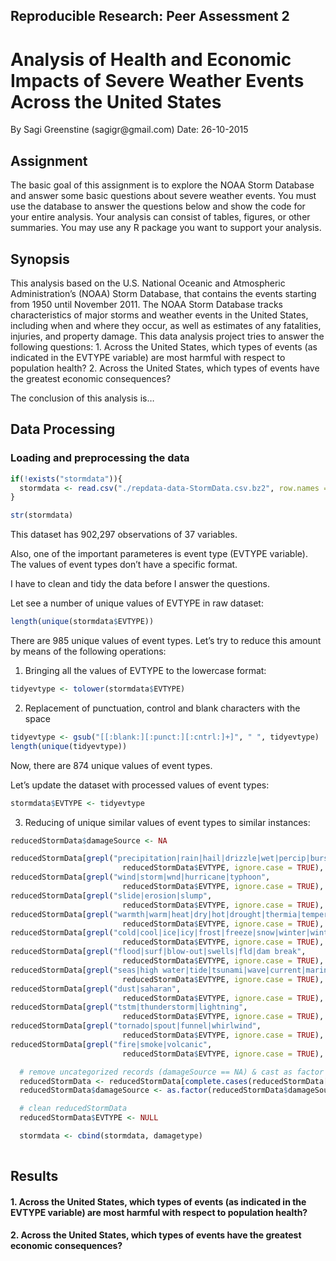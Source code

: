 ## Reproducible Research: Peer Assessment 2

# Analysis of Health and Economic Impacts of Severe Weather Events Across the United States

By Sagi Greenstine (sagigr@gmail.com)
Date: 26-10-2015

## Assignment

The basic goal of this assignment is to explore the NOAA Storm Database and answer some basic questions about severe weather events. You must use the database to answer the questions below and show the code for your entire analysis. Your analysis can consist of tables, figures, or other summaries. You may use any R package you want to support your analysis.

## Synopsis

This analysis based on the U.S. National Oceanic and Atmospheric Administration's (NOAA) Storm Database, that contains the events starting from 1950 until November 2011. 
The NOAA Storm Database tracks characteristics of major storms and weather events in the United States, including when and where they occur, as well as estimates of any fatalities, injuries, and property damage.
This data analysis project tries to answer the following questions:
1. Across the United States, which types of events (as indicated in the EVTYPE variable) are most harmful with respect to population health?
2. Across the United States, which types of events have the greatest economic consequences?

The conclusion of this analysis is...



## Data Processing

### Loading and preprocessing the data

```r
if(!exists("stormdata")){
  stormdata <- read.csv("./repdata-data-StormData.csv.bz2", row.names = NULL, nrows=902297, check.names=F,           stringsAsFactors=F, header=T, sep=',', na.strings="NA", comment.char="", quote='\"')
}
```

```r
str(stormdata)
```

This dataset has 902,297 observations of  37 variables.

Also, one of the important parameteres is event type (EVTYPE variable). The values of event types don't have a specific format.

I have to clean and tidy the data before I answer the questions.

Let see a number of unique values of EVTYPE in raw dataset:

```r
length(unique(stormdata$EVTYPE))
```

There are 985 unique values of event types. Let's try to reduce this amount by means of the following operations:

1. Bringing all the values of EVTYPE to the lowercase format:

```r
tidyevtype <- tolower(stormdata$EVTYPE)
```

2. Replacement of punctuation, control and blank characters with the space

```r
tidyevtype <- gsub("[[:blank:][:punct:][:cntrl:]+]", " ", tidyevtype)
length(unique(tidyevtype))
```

Now, there are 874 unique values of event types.

Let's update the dataset with processed values of event types:

```r
stormdata$EVTYPE <- tidyevtype
```

3. Reducing of unique similar values of event types to similar instances:

```r
reducedStormData$damageSource <- NA

reducedStormData[grepl("precipitation|rain|hail|drizzle|wet|percip|burst|depression|fog|wall cloud", 
                         reducedStormData$EVTYPE, ignore.case = TRUE), "damageSource"] <- "Precipitations"
reducedStormData[grepl("wind|storm|wnd|hurricane|typhoon", 
                         reducedStormData$EVTYPE, ignore.case = TRUE), "damageSource"] <- "Winds"
reducedStormData[grepl("slide|erosion|slump", 
                         reducedStormData$EVTYPE, ignore.case = TRUE), "damageSource"] <- "Landslides"
reducedStormData[grepl("warmth|warm|heat|dry|hot|drought|thermia|temperature record|record temperature|record high", 
                         reducedStormData$EVTYPE, ignore.case = TRUE), "damageSource"] <- "Heat"
reducedStormData[grepl("cold|cool|ice|icy|frost|freeze|snow|winter|wintry|wintery|blizzard|chill|freezing|avalanche|glaze|sleet", 
                         reducedStormData$EVTYPE, ignore.case = TRUE), "damageSource"] <- "Cold"
reducedStormData[grepl("flood|surf|blow-out|swells|fld|dam break", 
                         reducedStormData$EVTYPE, ignore.case = TRUE), "damageSource"] <- "Flood"
reducedStormData[grepl("seas|high water|tide|tsunami|wave|current|marine|drowning", 
                         reducedStormData$EVTYPE, ignore.case = TRUE), "damageSource"] <- "Waves"
reducedStormData[grepl("dust|saharan", 
                         reducedStormData$EVTYPE, ignore.case = TRUE), "damageSource"] <- "Dust"  
reducedStormData[grepl("tstm|thunderstorm|lightning", 
                         reducedStormData$EVTYPE, ignore.case = TRUE), "damageSource"] <- "Thunderstorms"
reducedStormData[grepl("tornado|spout|funnel|whirlwind", 
                         reducedStormData$EVTYPE, ignore.case = TRUE), "damageSource"] <- "Tornado"
reducedStormData[grepl("fire|smoke|volcanic", 
                         reducedStormData$EVTYPE, ignore.case = TRUE), "damageSource"] <- "Fire"

  # remove uncategorized records (damageSource == NA) & cast as factor
  reducedStormData <- reducedStormData[complete.cases(reducedStormData[, "damageSource"]), ]
  reducedStormData$damageSource <- as.factor(reducedStormData$damageSource)

  # clean reducedStormData
  reducedStormData$EVTYPE <- NULL

  stormdata <- cbind(stormdata, damagetype)
  
```

## Results

#### 1. Across the United States, which types of events (as indicated in the EVTYPE variable) are most harmful with respect to population health?




#### 2. Across the United States, which types of events have the greatest economic consequences?

 
